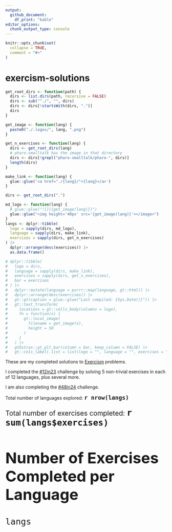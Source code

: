 ```yaml
---
output: 
  github_document:
    df_print: "kable"
editor_options: 
  chunk_output_type: console
---
```


<!-- README.md is generated from README.Rmd. Please edit that file -->

```r
knitr::opts_chunk$set(
  collapse = TRUE,
  comment = "#>"
)
```

# exercism-solutions

<!-- badges: start -->
<!-- badges: end -->

```r
get_root_dirs <- function(path) {
  dirs <- list.dirs(path, recursive = FALSE)
  dirs <- sub("^./", "", dirs)
  dirs <- dirs[!startsWith(dirs, ".")]
  dirs  
}

get_image <- function(lang) {
  paste0("./.logos/", lang, ".png")
}

get_n_exercises <- function(lang) {
  dirs <- get_root_dirs(lang)
  # pharo-smalltalk has the image in that directory
  dirs <- dirs[!grepl("pharo-smalltalk/pharo-", dirs)]
  length(dirs)
}

make_link <- function(lang) {
  glue::glue('<a href="./{lang}/">{lang}</a>')
}

dirs <- get_root_dirs(".")

md_logo <- function(lang) {
  # glue::glue("![]({get_image(lang)})")
  glue::glue("<img height='40px' src='{get_image(lang)}'></image>")
}
langs <- dplyr::tibble(
  logo = sapply(dirs, md_logo),
  language = sapply(dirs, make_link),
  exercises = sapply(dirs, get_n_exercises)
) |> 
  dplyr::arrange(desc(exercises)) |> 
  as.data.frame()

# dplyr::tibble(
#   logo = dirs,
#   language = sapply(dirs, make_link),
#   exercises = sapply(dirs, get_n_exercises),
#   bar = exercises
# ) |>
#   dplyr::mutate(language = purrr::map(language, gt::html)) |>
#   dplyr::arrange(desc(exercises)) |>
#   gt::gt(caption = glue::glue("Last compiled: {Sys.Date()}")) |>
#   gt::text_transform(
#     locations = gt::cells_body(columns = logo),
#     fn = function(x) {
#       gt::local_image(
#         filename = get_image(x),
#         height = 50
#       )
#     }
#   ) |>  
#   gtExtras::gt_plt_bar(column = bar, keep_column = FALSE) |>
#   gt::cols_label(.list = list(logo = "", language = "", exercises = "", bar = ""))
```

These are my completed solutions to [Exercism](https://exercism.org/) problems. 

I completed the [#12in23](https://exercism.org/challenges/12in23) challenge by
solving 5 non-trivial exercises in each of 12 languages, plus several more.

I am also completing the [#48in24](https://exercism.org/challenges/48in24) challenge.

Total number of languages explored:  <span style="font-size:150%"><b>`r nrow(langs)`</b></p>

Total number of exercises completed:  <span style="font-size:150%"><b>`r sum(langs$exercises)`</b></p>

## Number of Exercises Completed per Language 

```r
langs
```